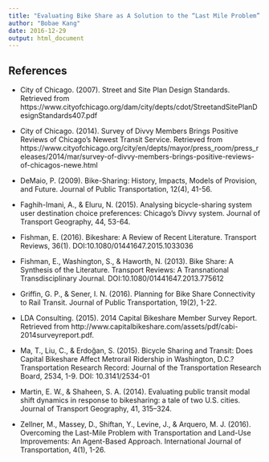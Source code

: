 ```yaml
---
title: "Evaluating Bike Share as A Solution to the “Last Mile Problem” in Public Transit"
author: "Bobae Kang"
date: 2016-12-29
output: html_document
---
```

## References
* City of Chicago. (2007). Street and Site Plan Design Standards. Retrieved from https://www.cityofchicago.org/dam/city/depts/cdot/StreetandSitePlanDesignStandards407.pdf

* City of Chicago. (2014). Survey of Divvy Members Brings Positive Reviews of Chicago’s Newest Transit Service. Retrieved from https://www.cityofchicago.org/city/en/depts/mayor/press_room/press_releases/2014/mar/survey-of-divvy-members-brings-positive-reviews-of-chicagos-newe.html

* DeMaio, P. (2009). Bike-Sharing: History, Impacts, Models of Provision, and Future. Journal of Public Transportation, 12(4), 41-56.

* Faghih-Imani, A., & Eluru, N. (2015). Analysing bicycle-sharing system user destination choice preferences: Chicago’s Divvy system. Journal of Transport Geography, 44, 53-64.

* Fishman, E. (2016). Bikeshare: A Review of Recent Literature. Transport Reviews, 36(1). DOI:10.1080/01441647.2015.1033036

* Fishman, E., Washington, S., & Haworth, N. (2013). Bike Share: A Synthesis of the Literature. Transport Reviews: A Transnational Transdisciplinary Journal. DOI:10.1080/01441647.2013.775612

* Griffin, G. P., & Sener, I. N. (2016). Planning for Bike Share Connectivity to Rail Transit. Journal of Public Transportation, 19(2), 1-22.

* LDA Consulting. (2015). 2014 Capital Bikeshare Member Survey Report. Retrieved from http://www.capitalbikeshare.com/assets/pdf/cabi-2014surveyreport.pdf.

* Ma, T., Liu, C., & Erdoğan, S. (2015). Bicycle Sharing and Transit: Does Capital Bikeshare Affect Metrorail Ridership in Washington, D.C.? Transportation Research Record: Journal of the Transportation Research Board, 2534, 1-9. DOI: 10.3141/2534-01

* Martin, E. W., & Shaheen, S. A. (2014). Evaluating public transit modal shift dynamics in response to bikesharing: a tale of two U.S. cities. Journal of Transport Geography, 41, 315–324.

* Zellner, M., Massey, D., Shiftan, Y., Levine, J., & Arquero, M. J. (2016). Overcoming the Last-Mile Problem with Transportation and Land-Use Improvements: An Agent-Based Approach. International Journal of Transportation, 4(1), 1-26.